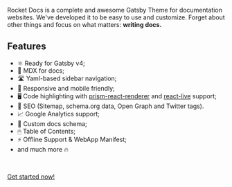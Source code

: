 

Rocket Docs is a complete and awesome Gatsby Theme for documentation websites. We've
developed it to be easy to use and customize. Forget about other
things and focus on what matters: **writing docs.**

## Features

- ⚛️ Ready for Gatsby v4;
- 📝 MDX for docs;
- 🛣 Yaml-based sidebar navigation;
- 📱 Responsive and mobile friendly;
- 🖥 Code highlighting with [prism-react-renderer](https://github.com/FormidableLabs/prism-react-renderer) and [react-live](https://github.com/FormidableLabs/react-live) support;
- 🥇 SEO (Sitemap, schema.org data, Open Graph and Twitter tags).
- 📈 Google Analytics support;
- 📄 Custom docs schema;
- 🖱 Table of Contents;
- ⚡️ Offline Support & WebApp Manifest;
- and much more 🔥

<br/>

[Get started now!](/getting-started)

<Comments article="/"/>
